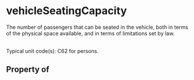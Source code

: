 # vehicleSeatingCapacity

The number of passengers that can be seated in the vehicle, both in terms of the physical space available, and in terms of limitations set by law.<br/><br/>

Typical unit code(s): C62 for persons.

## Property of



